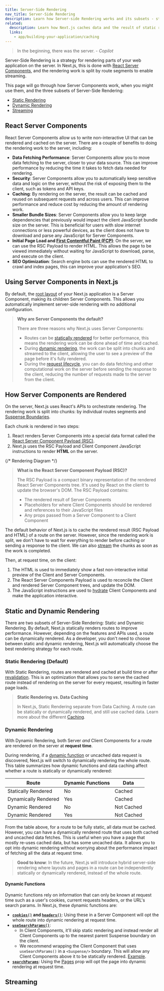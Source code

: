 ```yaml
---
title: Server-Side Rendering
nav_title: Server-Side Rendering
description: Learn how Server-side Rendering works and its subsets - static and dynamic rendering.
related:
  description: Learn how Next.js caches data and the result of static rendering.
  links:
    - app/building-your-application/caching
---
```


> In the beginning, there was the server. - _Copilot_

Server-Side Rendering is a strategy for rendering parts of your web application on the server. In Next.js, this is done with [React Server Components](), and the rendering work is split by route segments to enable streaming.

This page will go through how Server Components work, when you might use them, and the three subsets of Server-Side Rendering:

- [Static Rendering](#static-rendering-default)
- [Dynamic Rendering](#dynamic-rendering)
- [Streaming](#streaming)

## React Server Components

React Server Components allow us to write non-interactive UI that can be rendered and cached on the server. There are a couple of benefits to doing the rendering work to the server, including:

- **Data Fetching Performance**: Server Components allow you to move data fetching to the server, closer to your data source. This can improve performance by reducing the time it takes to fetch data needed for rendering.
- **Security**: Server Components allow you to automatically keep sensitive data and logic on the server, without the risk of exposing them to the client, such as tokens and API keys.
- **Caching**: By rendering on the server, the result can be cached and reused on subsequent requests and across users. This can improve performance and reduce cost by reducing the amount of rendering work.
- **Smaller Bundle Sizes**: Server Components allow you to keep large dependencies that previously would impact the client JavaScript bundle size on the server. This is beneficial for users with slow internet connections or less powerful devices, as the client does not have to download and parse any JavaScript for Server Components.
- **Initial Page Load and [First Contentful Paint (FCP)](https://web.dev/fcp/)**: On the server, we can use the RSC Payload to render HTML. This allows the page to be viewed immediately without waiting for JavaScript to download, parse, and execute on the client.
- **SEO Optimization**: Search engine bots can use the rendered HTML to crawl and index pages, this can improve your application's SEO.

## Using Server Components in Next.js

By default, the [root layout](/docs/app/building-your-application/routing/pages-and-layouts#root-layout-required) of your Next.js application is a Server Component, making its children Server Components. This allows you automatically implement server-side rendering with no additional configuration.

> **Why are Server Components the default?**
>
> There are three reasons why Next.js uses Server Components:
>
> - Routes can be [statically rendered](#static-rendering-default) for better performance, this means the rendering work can be done ahead of time and cached.
> - During [dynamic rendering](#dynamic-rendering), the work can be split into chunks and streamed to the client, allowing the user to see a preview of the page before it's fully rendered.
> - During the [request lifecycle](/docs/app/building-your-application/rendering#request-response-lifecycle), you can do data fetching and other computational work on the server before sending the response to the client, reducing the number of requests made to the server from the client.

## How Server Components are Rendered

On the server, Next.js uses React's APIs to orchestrate rendering. The rendering work is split into chunks: by individual routes segments and [Suspense Boundaries](https://react.dev/reference/react/Suspense).

Each chunk is rendered in two steps:

1. React renders Server Components into a special data format called the [React Server Component Payload (RSC)]().
2. Next.js uses the RSC Payload and Client Component JavaScript instructions to render **HTML** on the server.

{/* Rendering Diagram */}

> **What is the React Server Component Payload (RSC)?**
>
> The RSC Payload is a compact binary representation of the rendered React Server Components tree. It's used by React on the client to update the browser's DOM. The RSC Payload contains:
>
> - The rendered result of Server Components
> - Placeholders for where Client Components should be rendered and references to their JavaScript files
> - Any props passed from a Server Component to a Client Component

The default behavior of Next.js is to cache the rendered result (RSC Payload and HTML) of a route on the server. However, since the rendering work is split, we don't have to wait for everything to render before caching or sending a response to the client. We can also [stream](#streaming) the chunks as soon as the work is completed.

Then, at request time, on the client:

1. The HTML is used to immediately show a fast non-interactive initial preview of the Client and Server Components.
2. The React Server Components Payload is used to reconcile the Client and rendered Server Component trees, and update the DOM.
3. The JavaScript instructions are used to [hydrate](https://react.dev/reference/react-dom/client/hydrateRoot) Client Components and make the application interactive.

## Static and Dynamic Rendering

There are two subsets of Server-Side Rendering: Static and Dynamic Rendering. By default, Next.js statically renders routes to improve performance. However, depending on the features and APIs used, a route can be dynamically rendered. As a developer, you don't need to choose between static and dynamic rendering, Next.js will automatically choose the best rendering strategy for each route.

### Static Rendering (Default)

With Static Rendering, routes are rendered and cached at build time or after [revalidation](/docs/app/building-your-application/data-fetching/fetching-caching-and-revalidating#revalidating-data). This is an optimization that allows you to serve the cached route instead of rendering on the server for every request, resulting in faster page loads.

> **Static Rendering vs. Data Caching**
>
> In Next.js, Static Rendering separate from Data Caching. A route can be statically or dynamically rendered, and still use cached data. Learn more about the different [Caching](/docs/app/building-your-application/caching).

### Dynamic Rendering

With Dynamic Rendering, both Server _and_ Client Components for a route are rendered on the server at **request time**.

During rendering, if a [dynamic function](#dynamic-functions) or uncached data request is discovered, Next.js will switch to dynamically rendering the whole route. This table summarizes how dynamic functions and data caching affect whether a route is statically or dynamically rendered:

| Route                | Dynamic Functions | Data       |
| -------------------- | ----------------- | ---------- |
| Statically Rendered  | No                | Cached     |
| Dynamically Rendered | Yes               | Cached     |
| Dynamic Rendered     | No                | Not Cached |
| Dynamic Rendered     | Yes               | Not Cached |

From the table above, for a route to be fully static, all data must be cached. However, you can have a dynamically rendered route that uses both cached and uncached data fetches. This is useful when you have a page that mostly re-uses cached data, but has some uncached data. It allows you to opt into dynamic rendering without worrying about the performance impact of fetching all the data at request time.

> **Good to know**: In the future, Next.js will introduce hybrid server-side rendering where layouts and pages in a route can be independently statically or dynamically rendered, instead of the whole route.

#### Dynamic Functions

Dynamic functions rely on information that can only be known at request time such as a user's cookies, current requests headers, or the URL's search params. In Next.js, these dynamic functions are:

- **[`cookies()`](/docs/app/api-reference/functions/cookies) and [`headers()`](/docs/app/api-reference/functions/headers)**: Using these in a Server Component will opt the whole route into dynamic rendering at request time.
- **[`useSearchParams()`](/docs/app/api-reference/functions/use-search-params)**:
  - In Client Components, it'll skip static rendering and instead render all Client Components up to the nearest parent Suspense boundary on the client.
  - We recommend wrapping the Client Component that uses `useSearchParams()` in a `<Suspense/>` boundary. This will allow any Client Components above it to be statically rendered. [Example](/docs/app/api-reference/functions/use-search-params#static-rendering).
- **[`searchParams`](/docs/app/api-reference/file-conventions/page#searchparams-optional)**: Using the [Pages](/docs/app/api-reference/file-conventions/page) prop will opt the page into dynamic rendering at request time.

## Streaming
